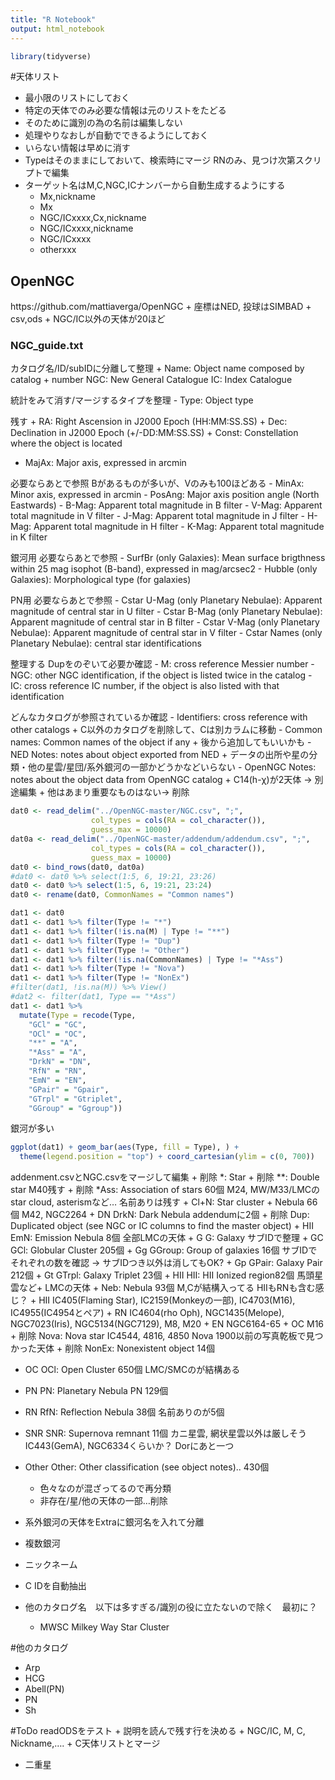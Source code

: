 ```yaml
---
title: "R Notebook"
output: html_notebook
---
```


```r
library(tidyverse)

```

#天体リスト

+ 最小限のリストにしておく
+ 特定の天体でのみ必要な情報は元のリストをたどる
+ そのために識別の為の名前は編集しない
+ 処理やりなおしが自動でできるようにしておく
+ いらない情報は早めに消す
+ Typeはそのままにしておいて、検索時にマージ RNのみ、見つけ次第スクリプトで編集
+ ターゲット名はM,C,NGC,ICナンバーから自動生成するようにする
  + Mx,nickname
  + Mx
  + NGC/ICxxxx,Cx,nickname
  + NGC/ICxxxx,nickname
  + NGC/ICxxxx
  + otherxxx

## OpenNGC
https://github.com/mattiaverga/OpenNGC
+ 座標はNED, 投球はSIMBAD
+ csv,ods
+ NGC/IC以外の天体が20ほど

### NGC_guide.txt

カタログ名/ID/subIDに分離して整理
+ Name: Object name composed by catalog + number
    NGC: New General Catalogue
    IC: Index Catalogue
    
統計をみて消す/マージするタイプを整理
- Type: Object type

残す
+ RA: Right Ascension in J2000 Epoch (HH:MM:SS.SS)
+ Dec: Declination in J2000 Epoch (+/-DD:MM:SS.SS)
+ Const: Constellation where the object is located

- MajAx: Major axis, expressed in arcmin

必要ならあとで参照
Bがあるものが多いが、Vのみも100ほどある
- MinAx: Minor axis, expressed in arcmin
- PosAng: Major axis position angle (North Eastwards)
- B-Mag: Apparent total magnitude in B filter 
- V-Mag: Apparent total magnitude in V filter
- J-Mag: Apparent total magnitude in J filter
- H-Mag: Apparent total magnitude in H filter
- K-Mag: Apparent total magnitude in K filter

銀河用 必要ならあとで参照
- SurfBr (only Galaxies): Mean surface brigthness within 25 mag isophot (B-band), expressed in mag/arcsec2
- Hubble (only Galaxies): Morphological type (for galaxies)

PN用 必要ならあとで参照
- Cstar U-Mag (only Planetary Nebulae): Apparent magnitude of central star in U filter
- Cstar B-Mag (only Planetary Nebulae): Apparent magnitude of central star in B filter
- Cstar V-Mag (only Planetary Nebulae): Apparent magnitude of central star in V filter
- Cstar Names (only Planetary Nebulae): central star identifications

整理する Dupをのぞいて必要か確認
- M: cross reference Messier number
- NGC: other NGC identification, if the object is listed twice in the catalog
- IC: cross reference IC number, if the object is also listed with that identification

どんなカタログが参照されているか確認
- Identifiers: cross reference with other catalogs
    + C以外のカタログを削除して、Cは別カラムに移動
- Common names: Common names of the object if any
    + 後から追加してもいいかも
- NED Notes: notes about object exported from NED
    + データの出所や星の分類・他の星雲/星団/系外銀河の一部かどうかなどいらない
- OpenNGC Notes: notes about the object data from OpenNGC catalog
  + C14(h-χ)が2天体 -> 別途編集
  + 他はあまり重要なものはない-> 削除

```r
dat0 <- read_delim("../OpenNGC-master/NGC.csv", ";", 
                  col_types = cols(RA = col_character()), 
                  guess_max = 10000)
dat0a <- read_delim("../OpenNGC-master/addendum/addendum.csv", ";", 
                  col_types = cols(RA = col_character()), 
                  guess_max = 10000)
dat0 <- bind_rows(dat0, dat0a)
#dat0 <- dat0 %>% select(1:5, 6, 19:21, 23:26)
dat0 <- dat0 %>% select(1:5, 6, 19:21, 23:24)
dat0 <- rename(dat0, CommonNames = "Common names")

dat1 <- dat0
dat1 <- dat1 %>% filter(Type != "*")
dat1 <- dat1 %>% filter(!is.na(M) | Type != "**")
dat1 <- dat1 %>% filter(Type != "Dup")
dat1 <- dat1 %>% filter(Type != "Other")
dat1 <- dat1 %>% filter(!is.na(CommonNames) | Type != "*Ass")
dat1 <- dat1 %>% filter(Type != "Nova")
dat1 <- dat1 %>% filter(Type != "NonEx")
#filter(dat1, !is.na(M)) %>% View()
#dat2 <- filter(dat1, Type == "*Ass")
dat1 <- dat1 %>% 
  mutate(Type = recode(Type,
    "GCl" = "GC",
    "OCl" = "OC",
    "**" = "A", 
    "*Ass" = "A",
    "DrkN" = "DN", 
    "RfN" = "RN",
    "EmN" = "EN",
    "GPair" = "Gpair",
    "GTrpl" = "Gtriplet",
    "GGroup" = "Ggroup"))
```

銀河が多い
```r
ggplot(dat1) + geom_bar(aes(Type, fill = Type), ) +
  theme(legend.position = "top") + coord_cartesian(ylim = c(0, 700))

```
addenment.csvとNGC.csvをマージして編集
+ 削除 *: Star
+ 削除 **: Double star M40残す
+ 削除 *Ass: Association of stars  60個 M24, MW/M33/LMCのstar cloud, asterismなど... 名前ありは残す
+ Cl+N: Star cluster + Nebula 66個 M42, NGC2264
+ DN   DrkN: Dark Nebula addendumに2個
+ 削除 Dup: Duplicated object (see NGC or IC columns to find the master object)
+ HII  EmN: Emission Nebula 8個 全部LMCの天体
+ G    G: Galaxy サブIDで整理
+ GC   GCl: Globular Cluster 205個
+ Gg   GGroup: Group of galaxies 16個 サブIDでそれぞれの数を確認 -> サブIDつき以外は消してもOK?
+ Gp   GPair: Galaxy Pair 212個
+ Gt   GTrpl: Galaxy Triplet 23個
+ HII  HII: HII Ionized region82個 馬頭星雲など+ LMCの天体
+ Neb: Nebula  93個 M,Cが結構入ってる HIIもRNも含む感じ？
    + HII IC405(Flaming Star), IC2159(Monkeyの一部), IC4703(M16), IC4955(IC4954とペア)
    + RN  IC4604(rho Oph), NGC1435(Melope), NGC7023(Iris), NGC5134(NGC7129), M8, M20
    + EN  NGC6164-65
    + OC  M16
+ 削除 Nova: Nova star IC4544, 4816, 4850 Nova 1900以前の写真乾板で見つかった天体
+ 削除 NonEx: Nonexistent object 14個

+ OC   OCl: Open Cluster  650個 LMC/SMCのが結構ある
+ PN   PN: Planetary Nebula PN 129個
+ RN   RfN: Reflection Nebula 38個 名前ありのが5個
+ SNR  SNR: Supernova remnant 11個 カニ星雲, 網状星雲以外は厳しそう IC443(GemA), NGC6334くらいか？ Dorにあと一つ
+ Other Other: Other classification (see object notes).. 430個
    + 色々なのが混ざってるので再分類
    + 非存在/星/他の天体の一部...削除




+ 系外銀河の天体をExtraに銀河名を入れて分離
+ 複数銀河

+ ニックネーム
+ C IDを自動抽出
+ 他のカタログ名　以下は多すぎる/識別の役に立たないので除く　最初に？
    + MWSC Milkey Way Star Cluster

#他のカタログ

+ Arp
+ HCG
+ Abell(PN)
+ PN
+ Sh

#ToDo
readODSをテスト
+ 説明を読んで残す行を決める
+ NGC/IC, M, C, Nickname,....
+ C天体リストとマージ

+ 二重星



